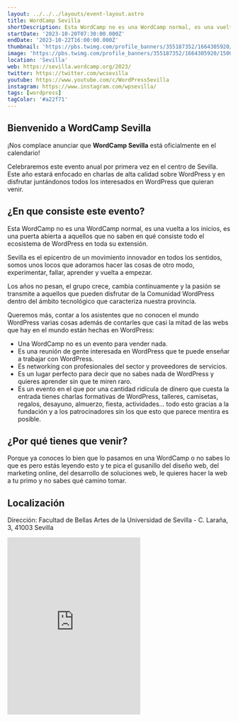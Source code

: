 ```yaml
---
layout: ../../../layouts/event-layout.astro
title: WordCamp Sevilla
shortDescription: Esta WordCamp no es una WordCamp normal, es una vuelta a los inicios, es una puerta abierta a aquellos que no saben en qué consiste todo el ecosistema de WordPress en toda su extensión.
startDate: '2023-10-20T07:30:00.000Z'
endDate: '2023-10-22T16:00:00.000Z'
thumbnail: 'https://pbs.twimg.com/profile_banners/355187352/1664305920/1500x500'
image: 'https://pbs.twimg.com/profile_banners/355187352/1664305920/1500x500'
location: 'Sevilla'
web: https://sevilla.wordcamp.org/2023/
twitter: https://twitter.com/wcsevilla
youtube: https://www.youtube.com/c/WordPressSevilla
instagram: https://www.instagram.com/wpsevilla/
tags: [wordpress]
tagColor: '#a22f71'
---
```


## Bienvenido a WordCamp Sevilla

¡Nos complace anunciar que **WordCamp Sevilla** está oficialmente en el calendario!

Celebraremos este evento anual por primera vez en el centro de Sevilla. Este año estará enfocado en charlas de alta calidad sobre WordPress y en disfrutar juntándonos todos los interesados en WordPress que quieran venir.

## ¿En que consiste este evento?

Esta WordCamp no es una WordCamp normal, es una vuelta a los inicios, es una puerta abierta a aquellos que no saben en qué consiste todo el ecosistema de WordPress en toda su extensión.

Sevilla es el epicentro de un movimiento innovador en todos los sentidos, somos unos locos que adoramos hacer las cosas de otro modo, experimentar, fallar, aprender y vuelta a empezar.

Los años no pesan, el grupo crece, cambia continuamente y la pasión se transmite a aquellos que pueden disfrutar de la Comunidad WordPress dentro del ámbito tecnológico que caracteriza nuestra provincia.

Queremos más, contar a los asistentes que no conocen el mundo WordPress varias cosas además de contarles que casi la mitad de las webs que hay en el mundo están hechas en WordPress:

- Una WordCamp no es un evento para vender nada.
- Es una reunión de gente interesada en WordPress que te puede enseñar a trabajar con WordPress.
- Es networking con profesionales del sector y proveedores de servicios.
- Es un lugar perfecto para decir que no sabes nada de WordPress y quieres aprender sin que te miren raro.
- Es un evento en el que por una cantidad ridícula de dinero que cuesta la entrada tienes charlas formativas de WordPress, talleres, camisetas, regalos, desayuno, almuerzo, fiesta, actividades… todo esto gracias a la fundación y a los patrocinadores sin los que esto que parece mentira es posible.

## ¿Por qué tienes que venir?

Porque ya conoces lo bien que lo pasamos en una WordCamp o no sabes lo que es pero estás leyendo esto y te pica el gusanillo del diseño web, del marketing online, del desarrollo de soluciones web, le quieres hacer la web a tu primo y no sabes qué camino tomar.

## Localización

Dirección: Facultad de Bellas Artes de la Universidad de Sevilla - C. Laraña, 3, 41003 Sevilla

<iframe
  className="mt-4 w-full"
  height="400"
  src="https://www.google.com/maps/embed?pb=!1m18!1m12!1m3!1d3169.879589069664!2d-5.995349684218367!3d37.39267977983071!2m3!1f0!2f0!3f0!3m2!1i1024!2i768!4f13.1!3m3!1m2!1s0xd126c0568de6f9f%3A0xb599ab0ded389812!2sFacultad%20de%20Bellas%20Artes%20(BBAA)%20-%20Universidad%20de%20Sevilla!5e0!3m2!1ses!2ses!4v1678168767004!5m2!1ses!2ses"
  aria-label="Facultad de Bellas Artes de la Universidad de Sevilla - C. Laraña, 3, 41003 Sevilla"
  style="border:0;"
  allowfullscreen=""
  loading="lazy"
  referrerpolicy="no-referrer-when-downgrade"
></iframe>
